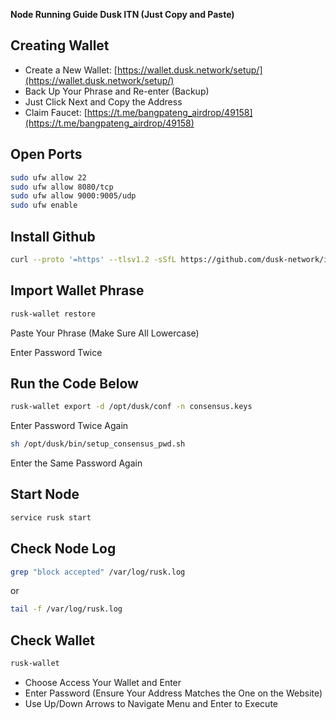 **Node Running Guide Dusk ITN (Just Copy and Paste)**

## **Creating Wallet**

- Create a New Wallet: [https://wallet.dusk.network/setup/](https://wallet.dusk.network/setup/)
- Back Up Your Phrase and Re-enter (Backup)
- Just Click Next and Copy the Address
- Claim Faucet: [https://t.me/bangpateng_airdrop/49158](https://t.me/bangpateng_airdrop/49158)

## **Open Ports**

```bash
sudo ufw allow 22
sudo ufw allow 8080/tcp
sudo ufw allow 9000:9005/udp
sudo ufw enable
```

## **Install Github**

```bash
curl --proto '=https' --tlsv1.2 -sSfL https://github.com/dusk-network/itn-installer/releases/download/v0.1.0/itn-installer.sh | sudo sh
```

## **Import Wallet Phrase**

```bash
rusk-wallet restore
```

Paste Your Phrase (Make Sure All Lowercase)

Enter Password Twice

## **Run the Code Below**

```bash
rusk-wallet export -d /opt/dusk/conf -n consensus.keys
```

Enter Password Twice Again

```bash
sh /opt/dusk/bin/setup_consensus_pwd.sh
```

Enter the Same Password Again

## **Start Node**

```bash
service rusk start
```

## **Check Node Log**

```bash
grep "block accepted" /var/log/rusk.log
```

or

```bash
tail -f /var/log/rusk.log
```

## **Check Wallet**

```bash
rusk-wallet
```

- Choose Access Your Wallet and Enter
- Enter Password (Ensure Your Address Matches the One on the Website)
- Use Up/Down Arrows to Navigate Menu and Enter to Execute
